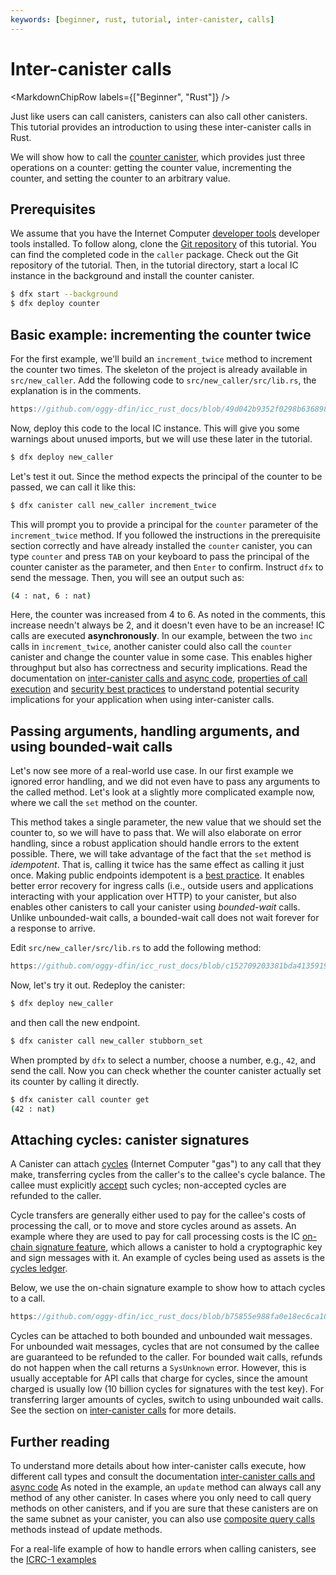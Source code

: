 ```yaml
---
keywords: [beginner, rust, tutorial, inter-canister, calls]
---
```



# Inter-canister calls

<MarkdownChipRow labels={["Beginner", "Rust"]} />

Just like users can call canisters, canisters can also call other canisters. This tutorial provides an introduction to using these inter-canister calls in Rust.

We will show how to call the [counter canister](/docs/current/developer-docs/backend/rust/counter), which provides just three operations on a counter: getting the counter value, incrementing the counter, and setting the counter to an arbitrary value.

## Prerequisites

We assume that you have the Internet Computer [developer tools](/docs/current/developer-docs/getting-started/install) developer tools installed. To follow along, clone the [Git repository](https://github.com/oggy-dfin/icc_rust_docs) of this tutorial. You can find the completed code in the `caller` package. Check out the Git repository of the tutorial. Then, in the tutorial directory, start a local IC instance in the background and install the counter canister.

```bash
$ dfx start --background
$ dfx deploy counter
```

## Basic example: incrementing the counter twice

For the first example, we'll build an `increment_twice` method to increment the counter two times. The skeleton of the project is already available in `src/new_caller`. Add the following code to `src/new_caller/src/lib.rs`, the explanation is in the comments.

```rust reference
https://github.com/oggy-dfin/icc_rust_docs/blob/49d042b9352f0298b6368985b0e5b927753efd38/src/caller/src/lib.rs#L1-L55
```

Now, deploy this code to the local IC instance. This will give you some warnings about unused imports, but we will use these later in the tutorial.

```bash
$ dfx deploy new_caller
```

Let's test it out. Since the method expects the principal of the counter to be passed, we can call it like this:

```bash
$ dfx canister call new_caller increment_twice
```

This will prompt you to provide a principal for the `counter` parameter of the `increment_twice` method. If you followed the instructions in the prerequisite section correctly and have already installed the `counter` canister, you can type `counter` and press `TAB` on your keyboard to pass the principal of the counter canister as the parameter, and then `Enter` to confirm. Instruct `dfx` to send the message. Then, you will see an output such as:

```bash
(4 : nat, 6 : nat)
```

Here, the counter was increased from 4 to 6. As noted in the comments, this increase needn't always be 2, and it doesn't even have to be an increase! IC calls are executed **asynchronously**. In our example, between the two `inc` calls in `increment_twice`, another canister could also call the `counter` canister and change the counter value in some case. This enables higher throughput but also has correctness and security implications. Read the documentation on [inter-canister calls and async code](/docs/current/developer-docs/smart-contracts/advanced-features/async-code), [properties of call execution](/docs/current/developer-docs/security/security-best-practices/inter-canister-calls) and [security best practices](docs/current/developer-docs/security/security-best-practices/inter-canister-calls) to understand potential security implications for your application when using inter-canister calls.

## Passing arguments, handling arguments, and using bounded-wait calls

Let's now see more of a real-world use case. In our first example we ignored error handling, and we did not even have to pass any arguments to the called method. Let's look at a slightly more complicated example now, where we call the `set` method on the counter.

This method takes a single parameter, the new value that we should set the counter to, so we will have to pass that. We will also elaborate on error handling, since a robust application should handle errors to the extent possible. There, we will take advantage of the fact that the `set` method is *idempotent*. That is, calling it twice has the same effect as calling it just once. Making public endpoints idempotent is a [best practice](/docs/current/developer-docs/smart-contracts/best-practices/idempotency). It enables better error recovery for ingress  calls (i.e., outside users and applications interacting with your application over HTTP) to your canister, but also enables other canisters to call your canister using *bounded-wait* calls. Unlike unbounded-wait calls, a bounded-wait call does not wait forever for a response to arrive.

Edit `src/new_caller/src/lib.rs` to add the following method:

```rust reference
https://github.com/oggy-dfin/icc_rust_docs/blob/c152709203381bda4135919daa8a04140823f94d/src/caller/src/lib.rs#L57-L132
```

Now, let's try it out. Redeploy the canister:

```bash
$ dfx deploy new_caller
```

and then call the new endpoint.

```bash
$ dfx canister call new_caller stubborn_set
```

When prompted by `dfx` to select a number, choose a number, e.g., `42`, and send the call. Now you can check whether the counter canister actually set its counter by calling it directly.

```bash
$ dfx canister call counter get
(42 : nat)
```

## Attaching cycles: canister signatures

A Canister can attach [cycles](/docs/current/developer-docs/getting-started/tokens-and-cycles) (Internet Computer "gas") to any call that they make, transferring cycles from the caller's to the callee's cycle balance. The callee must explicitly [accept](https://docs.rs/ic-cdk/latest/ic_cdk/api/call/fn.msg_cycles_accept128.html) such cycles; non-accepted cycles are refunded to the caller.

Cycle transfers are generally either used to pay for the callee's costs of processing the call, or to move and store cycles around as assets. An example where they are used to pay for call processing costs is the IC [on-chain signature feature](/docs/current/developer-docs/smart-contracts/signatures/t-ecdsa), which allows a canister to hold a cryptographic key and sign messages with it. An example of cycles being used as assets is the [cycles ledger](/docs/current/developer-docs/defi/cycles/cycles-ledger/).

Below, we use the on-chain signature example to show how to attach cycles to a call.

```rust reference
https://github.com/oggy-dfin/icc_rust_docs/blob/b75855e988fa0e18ec6ca100fcdae576cdf0e848/src/caller/src/lib.rs#L137-L170
```

Cycles can be attached to both bounded and unbounded wait messages. For unbounded wait messages, cycles that are not consumed by the callee are guaranteed to be refunded to the caller. For bounded wait calls, refunds do not happen when the call returns a `SysUnknown` error. However, this is usually acceptable for API calls that charge for cycles, since the amount charged is usually low (10 billion cycles for signatures with the test key). For transferring larger amounts of cycles, switch to using unbounded wait calls. See the section on [inter-canister calls](/docs/current/developer-docs/smart-contracts/advanced-features/async-code) for more details.


## Further reading

To understand more details about how inter-canister calls execute, how different call types and  consult the documentation [inter-canister calls and async code](/docs/current/developer-docs/smart-contracts/advanced-features/async-code)
As noted in the example, an `update` method can always call any method of any other canister. In cases where you only need to call query methods on other canisters, and if you are sure that these canisters are on the same subnet as your canister, you can also use [composite query calls](/docs/current/developer-docs/smart-contracts/call/overview) methods instead of update methods.

For a real-life example of how to handle errors when calling canisters, see the [ICRC-1 examples](/docs/current/developer-docs/defi/tokens/ledger/usage/icrc1_ledger_usage#interacting-with-an-icrc-1-ledger-from-another-canister-inter-canister-calls-via-ic-cdk)

<!--

### Basic ICP ledger transfer: unbounded wait calls

The simplest way to interact with the ICP ledger is to use calls where the caller is willing to wait for the response for an unbounded amount of time. These calls can still fail before reaching the ledger, or even while the ledger is processing the call. but the ledger's response is guaranteed do be delivered to the caller, which is why we also refer to these calls as *guaranteed response*  calls.

```rust reference
https://github.com/oggy-dfin/icc_rust_docs/blob/7c3a0195c7a78eff8813d80d18b8575535a05c3b/src/icc_rust_docs_backend/src/lib.rs#L14-L81
```

The guaranteed response delivery property ensures that the only causes of `StateUnknown` error are due to canister behavior (mismatched expectations on the return types, or the callee panicking). However, there is also a downside to unbounded wait calls: since safely upgrading a canister can only be done when the canister has no pending calls, and since unbounded wait calls provide no bound on when the call will return, the caller may be prevented from upgrading safely. This can in particular be problematic when calling untrusted canisters, such as an arbitrary ledger.

We will next show how to use *bounded wait* calls instead in such cases. These calls don't guarantee that the response will be delivered, which is why we also refer to them as *best-effort response calls*, but in return don't block the caller from upgrading, and they also tolerate high system load better than unbounded wait calls. See the section on [inter-canister calls](/docs/current/developer-docs/smart-contracts/advanced-features/async-code) for more information on best-effort vs. guaranteed response calls.

### Transfers on arbitrary ICRC-1 ledgers: bounded wait calls

ICRC-1 is a standard defining an API for token ledgers on the Internet Computer. Any canister can implement this API and act as a ledger. A dApp (for example, a decentralized exchange or a wallet application that serves multiple users) may want to allow users to register arbitrary such ledgers and interact with them, without knowing if they faithfully implement the standard. In this example we show how we could modify our wallet to transfer tokens on an arbitrary ICRC-1 ledger instead of just the ICP ledger. To ensure that our canister can always be upgraded, we will use bounded wait calls.

Ledgers generally charge fees for transfers. While this fee is fixed for the ICP ledger, it may vary for other ledgers. Thus, we start with an example of how to determine the required fee.

#### Learning the transfer fee

Querying the transfer fee does not change the ledger state. Thus, it's simple to retry in case that it fails, and the code below implements basic retries.

```rust reference
https://github.com/oggy-dfin/icc_rust_docs/blob/34f59ddae9fcc70173fc21927a4279757f93c51a/src/icc_rust_docs_backend/src/lib.rs#L83-L134
```

As noted in the example, the code after the first call executes in a different callback. See the sections on [inter-canister calls and async code](/docs/current/developer-docs/smart-contracts/advanced-features/async-code), [properties of call execution](/docs/current/developer-docs/security/security-best-practices/inter-canister-calls) and [security best practices](docs/current/developer-docs/security/security-best-practices/inter-canister-calls) to understand potential security implications for your application when using inter-canister calls.

#### Transferring tokens

When transferring tokens (or performing other updates) using bounded wait messages, we need to handle the unknown state case. For ICRC-1 transfers, we can make use of the built-in deduplication feature of ICRC-1 ledgers and retry the call.

```rust reference
https://github.com/oggy-dfin/icc_rust_docs/blob/34f59ddae9fcc70173fc21927a4279757f93c51a/src/icc_rust_docs_backend/src/lib.rs#L136-L211
```

### Exchange rate canister: attaching cycles

For our final example, we will use the [exchange rate canister](/docs/current/developer-docs/defi/exchange-rate-canister/) (XRC) to determine the exchange rate between assets, including tokens, but also currencies. The XRC uses [HTTP outcalls](/docs/current/developer-docs/smart-contracts/advanced-features/https-outcalls/https-outcalls-overview) to determine the exchange rate. Similar to ledgers charging transfer fees, the XRC charges a fee to the caller to determine the exchange rate. However, since the XRC doesn't have a token of its own, the XRC fee is paid in cycles rather than a token. The user has to attach cycles to such a call. Cycles can be attached to both bounded and unbounded wait messages. For unbounded wait messages, cycles that are not consumed by the callee are guaranteed to be refunded to the caller. For bounded wait calls, refunds do not happen when the call returns a `SysUnknown` error. However, this is usually acceptable for API calls that charge for cycles, since the amount charged is usually low (1 billion cycles for the XRC). For transferring larger amounts of cycles, switch to using unbounded wait calls. See the section on [inter-canister calls](/docs/current/developer-docs/smart-contracts/advanced-features/async-code) for more details.

```rust reference
https://github.com/oggy-dfin/icc_rust_docs/blob/34f59ddae9fcc70173fc21927a4279757f93c51a/src/icc_rust_docs_backend/src/lib.rs#L213-L247
```

### Dependencies and imports

We start by listing the dependencies used in this example as specified in `Cargo.toml`.

```rust reference
https://github.com/oggy-dfin/icc_rust_docs/blob/34f59ddae9fcc70173fc21927a4279757f93c51a/src/icc_rust_docs_backend/Cargo.toml#L11-L16
```

Next, here are the imports used:

```rust reference
https://github.com/oggy-dfin/icc_rust_docs/blob/34f59ddae9fcc70173fc21927a4279757f93c51a/src/icc_rust_docs_backend/src/lib.rs#L1-L8
```


-->
